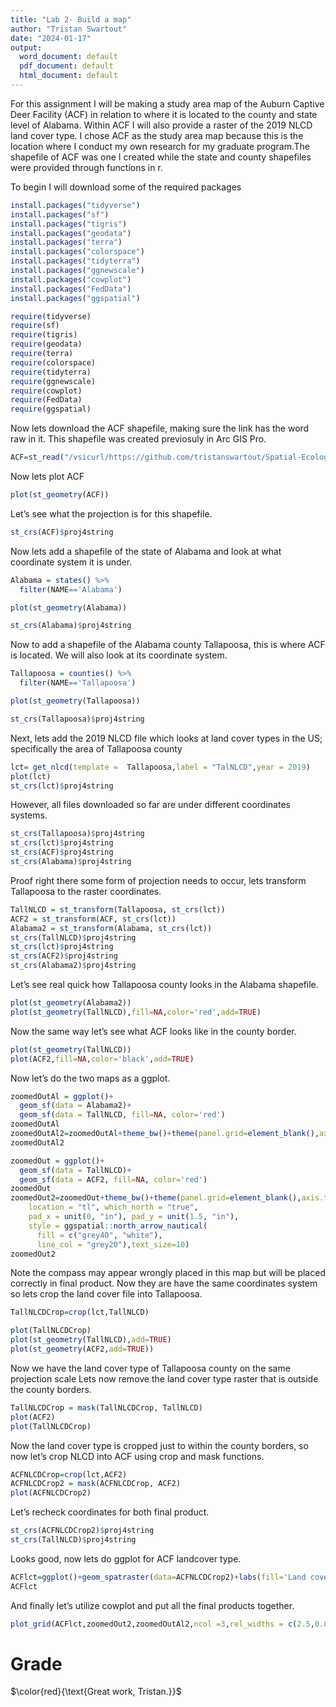 ---
title: "Lab 2- Build a map"
author: "Tristan Swartout"
date: "2024-01-17"
output:
  word_document: default
  pdf_document: default
  html_document: default
---
For this assignment I will be making a study area map of the Auburn Captive Deer Facility (ACF) in relation to where it is located to the county and state level of Alabama. Within ACF I will also provide a raster of the 2019 NLCD land cover type. I chose ACF as the study area map because this is the location where I conduct my own research for my graduate program.The shapefile of ACF was one I created while the state and county shapefiles were provided through functions in r. 

To begin I will download some of the required packages

```{r}
install.packages("tidyverse")
install.packages("sf")
install.packages("tigris")
install.packages("geodata")
install.packages("terra")
install.packages("colorspace")
install.packages("tidyterra")
install.packages("ggnewscale")
install.packages("cowplot")
install.packages("FedData")
install.packages("ggspatial")

require(tidyverse)
require(sf)
require(tigris)
require(geodata)
require(terra)
require(colorspace)
require(tidyterra)
require(ggnewscale)
require(cowplot)
require(FedData)
require(ggspatial)
```

Now lets download the ACF shapefile, making sure the link has the word raw in it. This shapefile was created previosuly in Arc GIS Pro. 

```{r}
ACF=st_read("/vsicurl/https://github.com/tristanswartout/Spatial-Ecology/raw/main/Lab%202/Boundary.shp")
```

Now lets plot ACF

```{r}
plot(st_geometry(ACF))
```

Let's see what the projection is for this shapefile.

```{r}
st_crs(ACF)$proj4string
```

Now lets add a shapefile of the state of Alabama and look at what coordinate system it is under.

```{r}
Alabama = states() %>% 
  filter(NAME=='Alabama')

plot(st_geometry(Alabama))

st_crs(Alabama)$proj4string
```

Now to add a shapefile of the Alabama county Tallapoosa, this is where ACF is located. We will also look at its coordinate system.

```{r}
Tallapoosa = counties() %>% 
  filter(NAME=='Tallapoosa')

plot(st_geometry(Tallapoosa))

st_crs(Tallapoosa)$proj4string
```

Next, lets add the 2019 NLCD file which looks at land cover types in the US; specifically the area of Tallapoosa county

```{r}
lct= get_nlcd(template =  Tallapoosa,label = "TalNLCD",year = 2019)
plot(lct)
st_crs(lct)$proj4string
```

However, all files downloaded so far are under different coordinates systems. 

```{r}
st_crs(Tallapoosa)$proj4string
st_crs(lct)$proj4string
st_crs(ACF)$proj4string
st_crs(Alabama)$proj4string
```

Proof right there some form of projection needs to occur, lets transform Tallapoosa to the raster coordinates.

```{r}
TallNLCD = st_transform(Tallapoosa, st_crs(lct))
ACF2 = st_transform(ACF, st_crs(lct))
Alabama2 = st_transform(Alabama, st_crs(lct))
st_crs(TallNLCD)$proj4string
st_crs(lct)$proj4string
st_crs(ACF2)$proj4string
st_crs(Alabama2)$proj4string
```

Let's see real quick how Tallapoosa county looks in the Alabama shapefile.

```{r}
plot(st_geometry(Alabama2))
plot(st_geometry(TallNLCD),fill=NA,color='red',add=TRUE)
```

Now the same way let's see what ACF looks like in the county border.

```{r}
plot(st_geometry(TallNLCD))
plot(ACF2,fill=NA,color='black',add=TRUE)
```

Now let's do the two maps as a ggplot.

```{r}
zoomedOutAl = ggplot()+
  geom_sf(data = Alabama2)+
  geom_sf(data = TallNLCD, fill=NA, color='red')
zoomedOutAl
zoomedOutAl2=zoomedOutAl+theme_bw()+theme(panel.grid=element_blank(),axis.text=element_blank(),axis.ticks=element_blank(),panel.border=element_blank())+ggspatial::annotation_scale(location = "tl",bar_cols = c("grey60", "white"),pad_x = unit(0.35, "in"), pad_y = unit(1.4, "in"))
zoomedOutAl2
```

```{r}
zoomedOut = ggplot()+
  geom_sf(data = TallNLCD)+
  geom_sf(data = ACF2, fill=NA, color='red')
zoomedOut
zoomedOut2=zoomedOut+theme_bw()+theme(panel.grid=element_blank(),axis.text=element_blank(),axis.ticks=element_blank(),panel.border=element_blank())+ggspatial::annotation_north_arrow(
    location = "tl", which_north = "true",
    pad_x = unit(0, "in"), pad_y = unit(1.5, "in"),
    style = ggspatial::north_arrow_nautical(
      fill = c("grey40", "white"),
      line_col = "grey20"),text_size=10)
zoomedOut2
```

Note the compass may appear wrongly placed in this map but will be placed correctly in final product. Now they are have the same coordinates system so lets crop the land cover file into Tallapoosa.

```{r}
TallNLCDCrop=crop(lct,TallNLCD)
```

```{r}
plot(TallNLCDCrop)
plot(st_geometry(TallNLCD),add=TRUE)
plot(st_geometry(ACF2,add=TRUE))
```

Now we have the land cover type of Tallapoosa county on the same projection scale
Lets now remove the land cover type raster that is outside the county borders.

```{r}
TallNLCDCrop = mask(TallNLCDCrop, TallNLCD)
plot(ACF2)
plot(TallNLCDCrop)
```

Now the land cover type is cropped just to within the county borders, so now let's crop NLCD into ACF using crop and mask functions.

```{r}
ACFNLCDCrop=crop(lct,ACF2)
ACFNLCDCrop2 = mask(ACFNLCDCrop, ACF2)
plot(ACFNLCDCrop2)
```

Let's recheck coordinates for both final product.

```{r}
st_crs(ACFNLCDCrop2)$proj4string
st_crs(TallNLCD)$proj4string
```

Looks good, now lets do ggplot for ACF landcover type.

```{r}
ACFlct=ggplot()+geom_spatraster(data=ACFNLCDCrop2)+labs(fill='Land cover type')+theme(panel.grid=element_blank(),axis.text.x=element_text(angle=90, vjust=0.5, size=6))
ACFlct
```

And finally let's utilize cowplot and put all the final products together.

```{r}
plot_grid(ACFlct,zoomedOut2,zoomedOutAl2,ncol =3,rel_widths = c(2.5,0.85,0.6))
```

# Grade

$\color{red}{\text{Great work, Tristan.}}$